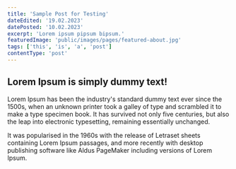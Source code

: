 ```yaml
---
title: 'Sample Post for Testing'
dateEdited: '19.02.2023'
datePosted: '10.02.2023'
excerpt: 'Lorem ipsum pipsum bipsum.'
featuredImage: 'public/images/pages/featured-about.jpg'
tags: ['this', 'is', 'a', 'post']
contentType: 'post'
---
```


## Lorem Ipsum is simply dummy text!

Lorem Ipsum has been the industry's standard dummy text ever since the 1500s,
when an unknown printer took a galley of type and scrambled it to make a type
specimen book. It has survived not only five centuries, but also the leap into
electronic typesetting, remaining essentially unchanged.

It was popularised in the 1960s with the release of Letraset sheets containing
Lorem Ipsum passages, and more recently with desktop publishing software like
Aldus PageMaker including versions of Lorem Ipsum.
